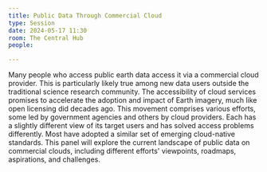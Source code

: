 ```yaml
---
title: Public Data Through Commercial Cloud
type: Session
date: 2024-05-17 11:30
room: The Central Hub
people:

---
```

Many people who access public earth data access it via a commercial cloud provider. This is particularly likely true among new data users outside the traditional science research community. The accessibility of cloud services promises to accelerate the adoption and impact of Earth imagery, much like open licensing did decades ago. This movement comprises various efforts, some led by government agencies and others by cloud providers. Each has a slightly different view of its target users and has solved access problems differently. Most have adopted a similar set of emerging cloud-native standards. This panel will explore the current landscape of public data on commercial clouds, including different efforts' viewpoints, roadmaps, aspirations, and challenges.